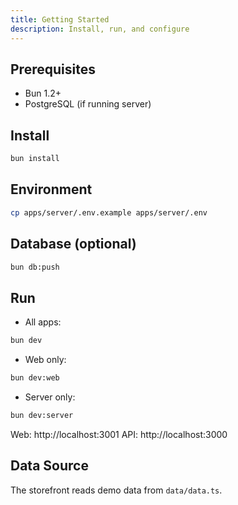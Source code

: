 ```yaml
---
title: Getting Started
description: Install, run, and configure
---
```


## Prerequisites

- Bun 1.2+
- PostgreSQL (if running server)

## Install

```bash
bun install
```

## Environment

```bash
cp apps/server/.env.example apps/server/.env
```

## Database (optional)

```bash
bun db:push
```

## Run

- All apps:
```bash
bun dev
```
- Web only:
```bash
bun dev:web
```
- Server only:
```bash
bun dev:server
```

Web: http://localhost:3001
API: http://localhost:3000

## Data Source

The storefront reads demo data from `data/data.ts`.

